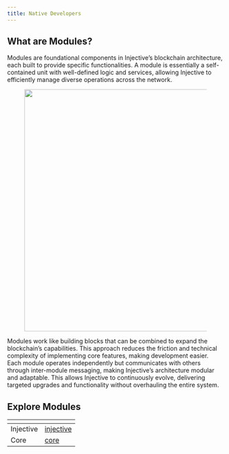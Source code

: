 ```yaml
---
title: Native Developers
---
```


## What are Modules?​

Modules are foundational components in Injective’s blockchain architecture, each built to provide specific functionalities. A module is essentially a self-contained unit with well-defined logic and services, allowing Injective to efficiently manage diverse operations across the network.

<figure><img src="https://lh7-rt.googleusercontent.com/docsz/AD_4nXemhQaBIt08mqak4lODzMNP73IvSnPLjfRohlMwLMn51Ut9kTGOKrCRqolsy4j1I0ca3zFe8-a6xrOalOkpc2HWJYuDESKFVKJdc6xv6NNCY4IY-n3MuY8t4Dz_qujBI4aQg7KpHetfP3b_XPg0wALZq8Dr?key=SrpUIxF4ydd4ZLyJCcX74Q" alt="" width="563" /><figcaption></figcaption></figure>

Modules work like building blocks that can be combined to expand the blockchain’s capabilities. This approach reduces the friction and technical complexity of implementing core features, making development easier. Each module operates independently but communicates with others through inter-module messaging, making Injective’s architecture modular and adaptable. This allows Injective to continuously evolve, delivering targeted upgrades and functionality without overhauling the entire system.

## Explore Modules

<table data-view="cards" data-full-width="false"><thead><tr><th></th><th data-hidden data-card-target data-type="content-ref"></th></tr></thead><tbody><tr><td>Injective</td><td><a href="./developers-native/injective/">injective</a></td></tr><tr><td>Core</td><td><a href="./developers-native/core/">core</a></td></tr></tbody></table>
